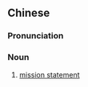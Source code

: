 {{also|企业宗旨}}
==Chinese==
{{zh-forms|s=企业宗旨|type=22}}

===Pronunciation===
{{zh-pron
|m=企yè zōngzhǐ
|cat=n
}}

===Noun===
{{zh-noun}}

# {{lb|zh|management}} [[mission statement]]